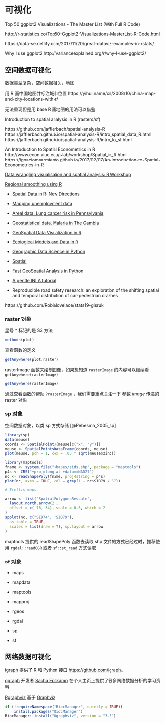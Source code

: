 # 可视化 {#visualization}


Top 50 ggplot2 Visualizations - The Master List (With Full R Code)

http://r-statistics.co/Top50-Ggplot2-Visualizations-MasterList-R-Code.html

https://data-se.netlify.com/2017/11/20/great-dataviz-examples-in-rstats/

Why I use ggplot2
http://varianceexplained.org/r/why-I-use-ggplot2/


## 空间数据可视化 {#sp-vis}

数据类型复杂，空间数据相关，地图

用 R 画中国地图并标注城市位置
https://yihui.name/cn/2008/10/china-map-and-city-locations-with-r/

无法重现但是用 base R 画地图的用法可以借鉴

Introduction to spatial analysis in R (rasters/sf) 

https://github.com/jafflerbach/spatial-analysis-R
https://jafflerbach.github.io/spatial-analysis-R/intro_spatial_data_R.html
https://jafflerbach.github.io/spatial-analysis-R/intro_to_sf.html

An Introduction to Spatial Econometrics in R
http://www.econ.uiuc.edu/~lab/workshop/Spatial_in_R.html
https://ignaciomsarmiento.github.io/2017/02/07/An-Introduction-to-Spatial-Econometrics-in-R

[Data wrangling visualisation and spatial analysis: R Workshop](https://www.seascapemodels.org/data/data-wrangling-spatial-course.html)

[Regional smoothing using R](https://pudding.cool/process/regional_smoothing/)
 

[sp-gallery]: https://edzer.github.io/sp/

- [Spatial Data in R: New Directions](https://edzer.github.io/UseR2017/) 
- [Mapping unemployment data](http://sharpsightlabs.com/blog/map-unemployment-nov-2016/)
- [Areal data. Lung cancer risk in Pennsylvania](https://paula-moraga.github.io/tutorial-areal-data/)
- [Geostatistical data. Malaria in The Gambia](https://paula-moraga.github.io/tutorial-geostatistical-data/)
- [GeoSpatial Data Visualization in R](https://bhaskarvk.github.io/user2017.geodataviz/)
- [Ecological Models and Data in R](http://ms.mcmaster.ca/~bolker/emdbook/)
- [Geographic Data Science in Python](https://data.cdrc.ac.uk/dataset/geographic-data-science-in-python)
- [Spatial](https://data.cdrc.ac.uk/)
- [Fast GeoSpatial Analysis in Python](http://matthewrocklin.com/blog/work/2017/09/21/accelerating-geopandas-1)
- [A gentle INLA tutorial](https://www.precision-analytics.ca/blog-1/inla)

- Reproducible road safety research: an exploration of the shifting spatial and temporal distribution of car-pedestrian crashes

https://github.com/Robinlovelace/stats19-gisruk

### raster 对象

星号 * 标记的是 S3 方法

```r
methods(plot)
```

查看函数的定义

```r
getAnywhere(plot.raster)
```

rasterImage 函数来绘制图像，如果想知道 `rasterImage` 的内容可以继续看 `getAnywhere(rasterImage)`

```r
getAnywhere(rasterImage)
```

通过查看函数的帮助 `?rasterImage` ，我们需要重点关注一下
参数 *image* 传递的 raster 对象

### sp 对象

空间数据对象，以类 sp 方式存储 [@Pebesma_2005_sp]

```r
library(sp)
data(meuse)
coords <- SpatialPoints(meuse[c("x", "y")])
meuse <- SpatialPointsDataFrame(coords, meuse)
plot(meuse, pch = 1, cex = .05 * sqrt(meuse$zinc))

library(maptools)
fname <- system.file("shapes/sids.shp", package = "maptools")
p4s <- CRS("+proj=longlat +datum=NAD27")
nc <- readShapePoly(fname, proj4string = p4s)
plot(nc, axes = TRUE, col = grey(1 - nc$SID79 / 57))

# Trellis maps

arrow <- list("SpatialPolygonsRescale",
  layout.north.arrow(2),
  offset = c(-76, 34), scale = 0.5, which = 2
)
spplot(nc, c("SID74", "SID79"),
  as.table = TRUE,
  scales = list(draw = T), sp.layout = arrow
)
```

::: warning
maptools 提供的 readShapePoly 函数去读取 shp 文件的方式已经过时，推荐使用 `rgdal::readOGR` 或者 `sf::st_read` 方式读取
:::

### sf 对象 {#simple-features}

- maps
- mapdata
- maptools
- mapproj

- rgeos
- rgdal

- sp
- sf





## 网络数据可视化 {#net-vis}

[igraph](https://igraph.org/) 提供了 R 和 Python 接口 <https://github.com/igraph>。

[qgraph](https://github.com/SachaEpskamp/qgraph) 开发者 [Sacha Epskamp](http://sachaepskamp.com) 在个人主页上提供了很多网络数据分析的学习资料


[Rgraphviz](https://www.bioconductor.org/packages/release/bioc/html/Rgraphviz.html) 基于 [Graphviz](https://www.graphviz.org/)

```r
if (!requireNamespace("BiocManager", quietly = TRUE))
    install.packages("BiocManager")
BiocManager::install("Rgraphviz", version = "3.8")
```
